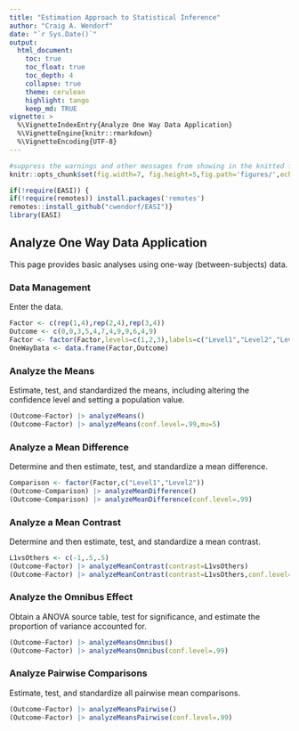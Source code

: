 ```yaml
---
title: "Estimation Approach to Statistical Inference"
author: "Craig A. Wendorf"
date: "`r Sys.Date()`"
output:
  html_document:
    toc: true
    toc_float: true
    toc_depth: 4
    collapse: true
    theme: cerulean
    highlight: tango
    keep_md: TRUE
vignette: >
  %\VignetteIndexEntry{Analyze One Way Data Application}
  %\VignetteEngine{knitr::rmarkdown}
  %\VignetteEncoding{UTF-8}
---
```


```r
#suppress the warnings and other messages from showing in the knitted file.
knitr::opts_chunk$set(fig.width=7, fig.height=5,fig.path='figures/',echo=TRUE,warning=FALSE,message=FALSE)
```

```r
if(!require(EASI)) {
if(!require(remotes)) install.packages('remotes')
remotes::install_github("cwendorf/EASI")}
library(EASI)
```

## Analyze One Way Data Application

This page provides basic analyses using one-way (between-subjects) data.

### Data Management

Enter the data.
```r
Factor <- c(rep(1,4),rep(2,4),rep(3,4))
Outcome <- c(0,0,3,5,4,7,4,9,9,6,4,9)
Factor <- factor(Factor,levels=c(1,2,3),labels=c("Level1","Level2","Level3"))
OneWayData <- data.frame(Factor,Outcome)
```

### Analyze the Means

Estimate, test, and standardized the means, including altering the confidence level and setting a population value.
```r
(Outcome~Factor) |> analyzeMeans()
(Outcome~Factor) |> analyzeMeans(conf.level=.99,mu=5)
```

### Analyze a Mean Difference

Determine and then estimate, test, and standardize a mean difference.
```r
Comparison <- factor(Factor,c("Level1","Level2"))
(Outcome~Comparison) |> analyzeMeanDifference()
(Outcome~Comparison) |> analyzeMeanDifference(conf.level=.99)
```

### Analyze a Mean Contrast

Determine and then estimate, test, and standardize a mean contrast.
```r
L1vsOthers <- c(-1,.5,.5)
(Outcome~Factor) |> analyzeMeanContrast(contrast=L1vsOthers)
(Outcome~Factor) |> analyzeMeanContrast(contrast=L1vsOthers,conf.level=.99)
```

### Analyze the Omnibus Effect

Obtain a ANOVA source table, test for significance, and estimate the proportion of variance accounted for.
```r
(Outcome~Factor) |> analyzeMeansOmnibus()
(Outcome~Factor) |> analyzeMeansOmnibus(conf.level=.99)
```

### Analyze Pairwise Comparisons

Estimate, test, and standardize all pairwise mean comparisons.
```r
(Outcome~Factor) |> analyzeMeansPairwise()
(Outcome~Factor) |> analyzeMeansPairwise(conf.level=.99)
```
